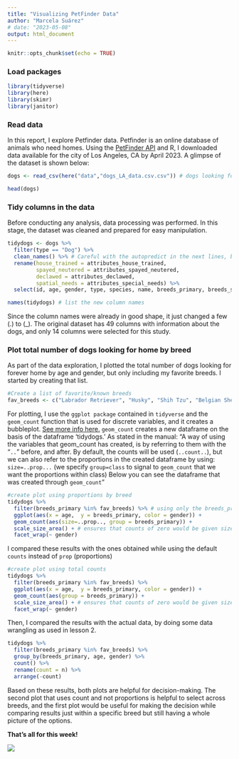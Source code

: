 ```yaml
---
title: "Visualizing PetFinder Data"
author: "Marcela Suárez"
# date: "2023-05-08"
output: html_document
---
```


```r
knitr::opts_chunk$set(echo = TRUE)
```

### Load packages

```r
library(tidyverse)
library(here)
library(skimr)
library(janitor)
```

### Read data 

In this report, I explore Petfinder data. Petfinder is an online database of animals who need homes. Using the [PetFinder API](https://www.petfinder.com/developers/v2/docs/#introduction) and R, I downloaded data available for the city of Los Angeles, CA by April 2023. A glimpse of the dataset is shown below: 

```r
dogs <- read_csv(here("data","dogs_LA_data.csv.csv")) # dogs looking for forever homes in LA (via Petfinder.com)

head(dogs)
```

### Tidy columns in the data

Before conducting any analysis, data processing was performed. In this stage, the dataset was cleaned and prepared for easy manipulation.

```r
tidydogs <- dogs %>% 
  filter(type == "Dog") %>% 
  clean_names() %>% # Careful with the autopredict in the next lines, because column names might change
  rename(house_trained = attributes_house_trained,
         spayed_neutered = attributes_spayed_neutered,
         declawed = attributes_declawed,
         spatial_needs = attributes_special_needs) %>% 
  select(id, age, gender, type, species, name, breeds_primary, breeds_secondary, breeds_mixed, breeds_unknown, status, description, contact_address_address1, contact_address_city)

names(tidydogs) # list the new column names

```
Since the column names were already in good shape, it just changed a few (.) to (_). The original dataset has 49 columns with information about the dogs, and only 14 columns were selected for this study.

### Plot total number of dogs looking for home by breed

As part of the data exploration, I plotted the total number of dogs looking for forever home by age and gender, but only including my favorite breeds. I started by creating that list.

```r

#Create a list of favorite/known breeds
fav_breeds <- c("Labrador Retriever", "Husky", "Shih Tzu", "Belgian Shepherd / Malinois", "Siberian Husky", "Dutch Shepherd", "Golden Retriever", "Belgian Shepherd / Laekenois", "German Shepherd Dog", "Shepherd", "Dachshund", "Mixed Breed", "Australian Shepherd", "Akita")
```

For plotting, I use the `ggplot package` contained in `tidyverse` and the `geom_count` function that is used for discrete variables, and it creates a bubbleplot. [See more info here.](https://stulp.gmw.rug.nl/ggplotworkshop/twodiscretevariables.html#bubbleplot) `geom_count` creates a new dataframe on the basis of the dataframe 'tidydogs.' As stated in the manual: "A way of using the variables that geom_count has created, is by referring to them with the “`..`” before, and after. By default, the counts will be used (`..count..`), but we can also refer to the proportions in the created dataframe by using: `size=..prop...` (we specify `group=class` to signal to `geom_count` that we want the proportions within class) Below you can see the dataframe that was created through `geom_count`"

```r
#create plot using proportions by breed
tidydogs %>% 
  filter(breeds_primary %in% fav_breeds) %>% # using only the breeds_primary attribute for this selection
  ggplot(aes(x = age,  y = breeds_primary, color = gender)) +
  geom_count(aes(size=..prop.., group = breeds_primary)) + 
  scale_size_area() + # ensures that counts of zero would be given size 0--learned this reading the documentation for geom_count :)
  facet_wrap(~ gender)
```

I compared these results with the ones obtained while using the default `counts` instead of `prop` (proportions)

```r
#create plot using total counts
tidydogs %>% 
  filter(breeds_primary %in% fav_breeds) %>% 
  ggplot(aes(x = age,  y = breeds_primary, color = gender)) +
  geom_count(aes(group = breeds_primary)) + 
  scale_size_area() + # ensures that counts of zero would be given size 0--learned this reading the documentation for geom_count :)
  facet_wrap(~ gender)
```

Then, I compared the results with the actual data, by doing some data wrangling as used in lesson 2.

```r
tidydogs %>% 
  filter(breeds_primary %in% fav_breeds) %>% 
  group_by(breeds_primary, age, gender) %>% 
  count() %>% 
  rename(count = n) %>% 
  arrange(-count)
```
Based on these results, both plots are helpful for decision-making. The second plot that uses count and not proportions is helpful to select across breeds, and the first plot would be useful for making the decision while comparing results just within a specific breed but still having a whole picture of the options.

**That's all for this week!**


![](GSDS.jpg)
